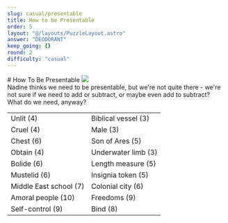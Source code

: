 ```yaml
---
slug: casual/presentable
title: How to be Presentable
order: 5
layout: "@/layouts/PuzzleLayout.astro"
answer: "DEODORANT"
keep_going: {}
round: 2
difficulty: "casual"
---
```


<div class="flex flex-col sm:flex-row justify-between items-center gap-4">
# How To Be Presentable
<img class="w-[20rem] border-2 border-gray-300" src={art.src} />
</div>


<div class="italic" style={{fontFamily: "DM Mono, sans-serif"}}>
Nadine thinks we need to be presentable, but we're not quite there - we're not sure if we need to add or subtract, or maybe even add to subtract? What do we need, anyway?
</div>

<table>
    <tr>
        <td class="border-2">Unlit (4)</td>
        <td class="border-2">Biblical vessel (3)</td>
    </tr>
    <tr>
        <td class="border-2">Cruel (4)</td>
        <td class="border-2">Male (3)</td>
    </tr>
    <tr>
        <td class="border-2">Chest (6)</td>
        <td class="border-2">Son of Ares (5)</td>
    </tr>
    <tr>
        <td class="border-2">Obtain (4)</td>
        <td class="border-2">Underwater limb (3)</td>
    </tr>
    <tr>
        <td class="border-2">Bolide (6)</td>
        <td class="border-2">Length measure (5)</td>
    </tr>
    <tr>
        <td class="border-2">Mustelid (6)</td>
        <td class="border-2">Insignia token (5)</td>
    </tr>
    <tr>
        <td class="border-2">Middle East school (7)</td>
        <td class="border-2">Colonial city (6)</td>
    </tr>
    <tr>
        <td class="border-2">Amoral people (10)</td>
        <td class="border-2">Freedoms (9)</td>
    </tr>
    <tr>
        <td class="border-2">Self-control (9)</td>
        <td class="border-2">Bind (8)</td>
    </tr>
</table>